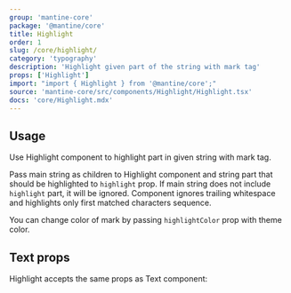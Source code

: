 ```yaml
---
group: 'mantine-core'
package: '@mantine/core'
title: Highlight
order: 1
slug: /core/highlight/
category: 'typography'
description: 'Highlight given part of the string with mark tag'
props: ['Highlight']
import: "import { Highlight } from '@mantine/core';"
source: 'mantine-core/src/components/Highlight/Highlight.tsx'
docs: 'core/Highlight.mdx'
---
```



## Usage

Use Highlight component to highlight part in given string with mark tag.

Pass main string as children to Highlight component and string part that should be highlighted to `highlight` prop.
If main string does not include `highlight` part, it will be ignored.
Component ignores trailing whitespace and highlights only first matched characters sequence.

You can change color of mark by passing `highlightColor` prop with <GatsbyLink to="/pages/theming/">theme</GatsbyLink> color.

<HighlightConfigurator />

## Text props

Highlight accepts the same props as <GatsbyLink to="/core/text/">Text</GatsbyLink> component:

<HighlightComponentDemo />
